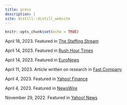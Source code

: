 ```yaml
---
title: press
description: |
site: distill::distill_website
---
```


```r
knitr::opts_chunk$set(echo = TRUE)
```

April 18, 2023. Featured in [The Staffing Stream](https://www.thestaffingstream.com/2023/04/18/understand-and-drive-generational-happiness-at-work-with-this-new-research/)

April 14, 2023. Featured in [Rush Hour Times](https://rushhourtimes.com/1-in-4-gen-z-employees-are-unhappy-at-work-and-20-are-considering-quitting-their-job-study-finds/)

April 14, 2023. Featured in [EuroNews](https://www.euronews.com/next/2023/04/14/1-in-4-gen-z-employees-are-unhappy-at-work-and-20-are-considering-quitting-their-jobs-stud)

April 11, 2023. Article written on research in [Fast Company](https://www.fastcompany.com/90879257/gen-z-happy-workplace-gen-x-millennials-boomers-study?utm_source=facebook&utm_medium=social&fbclid=IwAR2q5bSl7WFaOpuJzwsn5UvjOImu0UfDCKdCkcH51dKlxGbXHmHbWMfg1sc)

April 4, 2023. Featured in [Yahoo! Finance](https://finance.yahoo.com/news/study-cangrade-uncovers-drives-generational-143000158.html)

April 4, 2023. Featured in [NewsWire](https://www.newswire.com/news/new-study-from-cangrade-uncovers-what-drives-generational-happiness-at-22001056)

November 29, 2022. Featured in [Yahoo! News](https://www.yahoo.com/now/research-cangrade-reveals-5-personality-190000612.html)